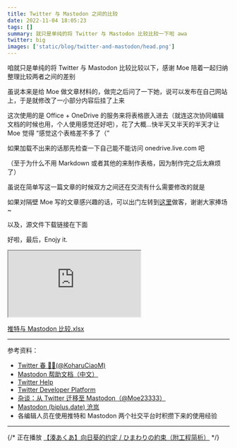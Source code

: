 ```yaml
---
title: Twitter 与 Mastodon 之间的比较
date: 2022-11-04 18:05:23
tags: []
summary: 就只是单纯的将 Twitter 与 Mastodon 比较比较一下啦 awa
twitter: big
images: ['static/blog/twitter-and-mastodon/head.png']
---
```


咱就只是单纯的将 Twitter 与 Mastodon 比较比较以下，感谢 Moe 陪着一起归纳整理比较两者之间的差别

虽说本来是给 Moe 做文章材料的，做完之后问了一下她，说可以发布在自己网站上，于是就修改了一小部分内容后挂了上来

这次使用的是 Office + OneDrive 的服务来将表格嵌入进去（就连这次协同编辑文档的时候也用，个人使用感觉还好吧），花了大概...快半天又半天的半天才让 Moe 觉得 “感觉这个表格差不多了（”

如果加载不出来的话那先检查一下自己能不能访问 onedrive.live.com 吧

（至于为什么不用 Markdown 或者其他的来制作表格，因为制作完之后太麻烦了）

虽说在简单写这一篇文章的时候双方之间还在交流有什么需要修改的就是

如果对隔壁 Moe 写的文章感兴趣的话，可以出门左转到[这里](https://moe23333.vercel.app/posts/twitter-to-mastodon)做客，谢谢大家捧场~

以及，源文件下载链接在下面

好啦，最后，Enojy it.

<div style={{ paddingTop: '56.25%', position: 'relative' }}>
  <iframe
    src="https://onedrive.live.com/embed?cid=4A8148EC7FFBF4D4&resid=4A8148EC7FFBF4D4%215734&authkey=AMfo7VhuO2qliQ0&em=2"
    style={{ position: 'absolute', height: '100%', width: '100%', top: '0', left: '0' }}
  ></iframe>
</div>

[推特与 Mastodon 比较.xlsx](static/blog/推特与Mastodon比较.xlsx)

---

参考资料：

- [Twitter 春 🦊🌹(@KoharuCiaoM)](https://web.archive.org/web/20201213094030/https://twitter.com/KoharuCiaoM/status/1338056076902592513)
- [Mastodon 帮助文档（中文）](https://docs.joinmastodon.org/zh-cn/)
- [Twitter Help](https://help.twitter.com)
- [Twitter Developer Platform](https://developer.twitter.com/zh-cn/docs)
- [杂谈：从 Twitter 迁移至 Mastodon（@Moe23333）](https://moe23333.vercel.app/posts/twitter-to-mastodon)
- [Mastodon (biplus.date) 沧岚](https://mastodon.social/@Moe23333/109286982956728232)
- 各编辑人员在使用推特和 Mastodon 两个社交平台时积攒下来的使用经验

---

{/* 正在播放 [【湊あくあ】向日葵的约定 / ひまわりの約束（附工程简析）](https://www.bilibili.com/video/av755229443/) */}

